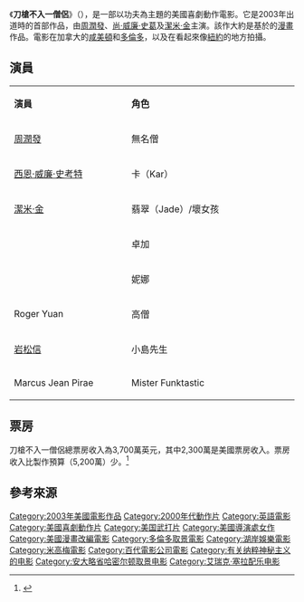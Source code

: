 {{noteTA
|G1=Movie
|G2=People
|G3=Country
|T=zh-hk:刀槍不入一僧侶; zh-tw:防彈武僧; zh-cn:防弹武僧;
}}
{{Infobox film
| name           = 刀槍不入一僧侶<br/>Bulletproof Monk
| image          = Bulletproof Monk cover.jpg
| caption        = 英文版海報
| director       = {{le|保羅·亨特 (導演)|Paul Hunter (director)|保羅·亨特}}
| producer       = [[查爾斯·羅文|查爾斯·羅文]] <br />{{le|張家振|Terence Chang}} <br />[[吴宇森|吴宇森]] <br />道格拉斯·西格爾
| writer         = 伊桑·賴夫<br />賽勒斯·鮑里斯
| starring       = [[周潤發|周潤發]] <br />[[尚·威廉·史葛|尚·威廉·史葛]]<br />[[潔米·金|潔米·金]]
| music          = [[艾瑞克·塞拉|艾瑞克·塞拉]]
| cinematography = Stefan Czapsky
| editing        = Robert K. Lambert
| studio         = [[湖岸娛樂|湖岸娛樂]] <br />Mosaic Media Group <br />Lion Rock Productions
| distributor    = [[美高梅|美高梅]](美國)<br />[[百代電影公司|百代電影公司]] (英國)
| released       = {{film date|2003|4|16}}
| runtime        = 104 分鐘
| country        = 美國<br />加拿大
| language       = 英語
| budget         = $52 million<ref name="mojo" />
| gross          = $37,713,879<ref name="mojo" />
}}

《'''刀槍不入一僧侶'''》（{{lang-en|Bulletproof Monk}}），是一部以功夫為主題的美國喜劇動作電影。它是2003年{{le|保羅·亨特 (導演)|Paul Hunter (director)|保羅·亨特}}出道時的首部作品，由[[周潤發|周潤發]]、[[尚·威廉·史葛|尚·威廉·史葛]]及[[潔米·金|潔米·金]]主演。該作大約是基於{{le|米高·雅芳·歐文|Michael Avon Oeming}}的[[漫畫|漫畫]]作品。電影在加拿大的[[咸美頓_(安大略)|咸美頓]]和[[多倫多|多倫多]]，以及在看起來像[[紐約|紐約]]的地方拍攝。

==演員== 
{|class="wikitable" width="56%"
|- style="background:cornflowerblue; color:white" align=center
|style="width:2%"|'''演員'''||style="width:3%"|'''角色'''
|-
| [[周潤發|周潤發]] || 無名僧
|-
| [[西恩·威廉·史考特|西恩·威廉·史考特]] || 卡（Kar）
|-
| [[潔米·金|潔米·金]] || 翡翠（Jade）/壞女孩
|-
| {{le|卡雷尔·羅丹|Karel Roden}} || 卓加
|-
| {{le|維多利亞·斯莫菲|Victoria Smurfit}} || 妮娜
|-
| Roger Yuan || 高僧
|-
| [[岩松信|岩松信]] || 小島先生
|-
| Marcus Jean Pirae || Mister Funktastic
|}

== 票房 ==
刀槍不入一僧侶總票房收入為3,700萬英元，其中2,300萬是美國票房收入。票房收入比製作預算（5,200萬）少。<ref name="mojo">{{cite web | url=http://www.boxofficemojo.com/movies/?id=bulletproofmonk.htm | title=Bulletproof Monk (2003) | work=Box Office Mojo | publisher=Amazon | accessdate=2010-06-01 | archive-date=2019-06-29 | archive-url=https://web.archive.org/web/20190629140336/https://www.boxofficemojo.com/movies/?id=bulletproofmonk.htm | dead-url=no }}</ref>

== 參考來源 ==
{{reflist}}

{{周润发}}
{{DEFAULTSORT:Bulletproof Monk}}
[[Category:2003年美國電影作品|Category:2003年美國電影作品]]
[[Category:2000年代動作片|Category:2000年代動作片]]
[[Category:英語電影|Category:英語電影]]
[[Category:美國喜劇動作片|Category:美國喜劇動作片]]
[[Category:美国武打片|Category:美国武打片]]
[[Category:美國導演處女作|Category:美國導演處女作]]
[[Category:美國漫畫改編電影|Category:美國漫畫改編電影]]
[[Category:多倫多取景電影|Category:多倫多取景電影]]
[[Category:湖岸娛樂電影|Category:湖岸娛樂電影]]
[[Category:米高梅電影|Category:米高梅電影]]
[[Category:百代電影公司電影|Category:百代電影公司電影]]
[[Category:有关纳粹神秘主义的电影|Category:有关纳粹神秘主义的电影]]
[[Category:安大略省哈密尔顿取景电影|Category:安大略省哈密尔顿取景电影]]
[[Category:艾瑞克·塞拉配乐电影|Category:艾瑞克·塞拉配乐电影]]